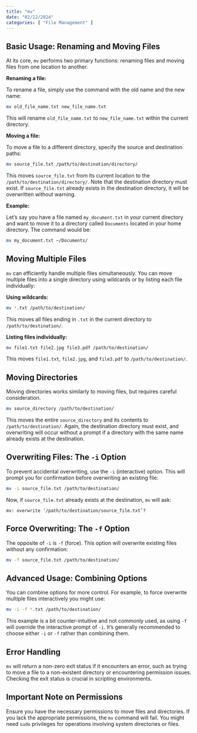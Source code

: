 ```yaml
---
title: "mv"
date: "02/12/2024"
categories: [ "File Management" ]
---
```

## Basic Usage: Renaming and Moving Files

At its core, `mv` performs two primary functions: renaming files and moving files from one location to another.

**Renaming a file:**

To rename a file, simply use the command with the old name and the new name:

```bash
mv old_file_name.txt new_file_name.txt
```

This will rename `old_file_name.txt` to `new_file_name.txt` within the current directory.

**Moving a file:**

To move a file to a different directory, specify the source and destination paths:

```bash
mv source_file.txt /path/to/destination/directory/
```

This moves `source_file.txt` from its current location to the `/path/to/destination/directory/`.  Note that the destination directory must exist.  If `source_file.txt` already exists in the destination directory, it will be overwritten without warning.

**Example:**

Let's say you have a file named `my_document.txt` in your current directory and want to move it to a directory called `Documents` located in your home directory.  The command would be:

```bash
mv my_document.txt ~/Documents/
```


## Moving Multiple Files

`mv` can efficiently handle multiple files simultaneously. You can move multiple files into a single directory using wildcards or by listing each file individually:

**Using wildcards:**

```bash
mv *.txt /path/to/destination/
```

This moves all files ending in `.txt` in the current directory to `/path/to/destination/`.

**Listing files individually:**

```bash
mv file1.txt file2.jpg file3.pdf /path/to/destination/
```

This moves `file1.txt`, `file2.jpg`, and `file3.pdf` to `/path/to/destination/`.


## Moving Directories

Moving directories works similarly to moving files, but requires careful consideration.

```bash
mv source_directory /path/to/destination/
```

This moves the entire `source_directory` and its contents to `/path/to/destination/`. Again, the destination directory must exist, and overwriting will occur without a prompt if a directory with the same name already exists at the destination.


##  Overwriting Files: The `-i` Option

To prevent accidental overwriting, use the `-i` (interactive) option.  This will prompt you for confirmation before overwriting an existing file:


```bash
mv -i source_file.txt /path/to/destination/
```

Now, if `source_file.txt` already exists at the destination, `mv` will ask:

```
mv: overwrite ‘/path/to/destination/source_file.txt’? 
```


##  Force Overwriting: The `-f` Option

The opposite of `-i` is `-f` (force). This option will overwrite existing files without any confirmation:

```bash
mv -f source_file.txt /path/to/destination/
```


## Advanced Usage: Combining Options

You can combine options for more control. For example, to force overwrite multiple files interactively you might use:

```bash
mv -i -f *.txt /path/to/destination/ 
```

This example is a bit counter-intuitive and not commonly used, as using `-f` will override the interactive prompt of `-i`.  It's generally recommended to choose either `-i` or `-f` rather than combining them.


##  Error Handling

`mv` will return a non-zero exit status if it encounters an error, such as trying to move a file to a non-existent directory or encountering permission issues.  Checking the exit status is crucial in scripting environments.


##  Important Note on Permissions

Ensure you have the necessary permissions to move files and directories.  If you lack the appropriate permissions, the `mv` command will fail.  You might need `sudo` privileges for operations involving system directories or files.

